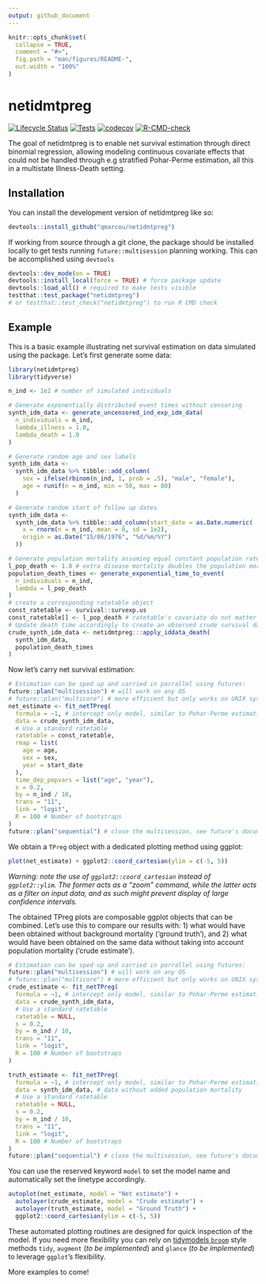```yaml
---
output: github_document
---
```


<!-- README.md is generated from README.Rmd. Please edit that file -->

```r
knitr::opts_chunk$set(
  collapse = TRUE,
  comment = "#>",
  fig.path = "man/figures/README-",
  out.width = "100%"
)
```

# netidmtpreg

<!-- badges: start -->
[![Lifecycle Status](https://img.shields.io/badge/lifecycle-maturing-blue.svg)](https://lifecycle.r-lib.org/articles/stages.html)
[![Tests](https://github.com/qmarcou/netidmtpreg/actions/workflows/test-coverage.yaml/badge.svg)](https://github.com/qmarcou/netidmtpreg/actions/workflows/test-coverage.yaml)
[![codecov](https://codecov.io/gh/qmarcou/netidmtpreg/graph/badge.svg?token=BMMMFGO30V)](https://codecov.io/gh/qmarcou/netidmtpreg)
[![R-CMD-check](https://github.com/qmarcou/netidmtpreg/actions/workflows/R-CMD-check.yaml/badge.svg)](https://github.com/qmarcou/netidmtpreg/actions/workflows/R-CMD-check.yaml)
<!-- badges: end -->

The goal of netidmtpreg is to enable net survival estimation through direct
binomial regression, allowing modeling continuous covariate effects that could
not be handled through e.g stratified Pohar-Perme estimation, all this in a 
multistate Illness-Death setting.   

## Installation

You can install the development version of netidmtpreg like so:

```r
devtools::install_github("qmarcou/netidmtpreg")
```

If working from source through a git clone, the package should be installed locally to get tests running `future::multisession` planning working.
This can be accomplished using `devtools`
```r
devtools::dev_mode(on = TRUE)
devtools::install_local(force = TRUE) # force package update
devtools::load_all() # required to make tests visible
testthat::test_package("netidmtpreg")
# or testthat::test_check("netidmtpreg") to run R CMD check
```

## Example

This is a basic example illustrating net survival estimation on data simulated 
using the package. Let's first generate some data:

```r
library(netidmtpreg)
library(tidyverse)

n_ind <- 1e2 # number of simulated individuals

# Generate exponentially distributed event times without censoring
synth_idm_data <- generate_uncensored_ind_exp_idm_data(
  n_individuals = n_ind,
  lambda_illness = 1.0,
  lambda_death = 1.0
)

# Generate random age and sex labels
synth_idm_data <-
  synth_idm_data %>% tibble::add_column(
    sex = ifelse(rbinom(n_ind, 1, prob = .5), "male", "female"),
    age = runif(n = n_ind, min = 50, max = 80)
  )

# Generate random start of follow up dates
synth_idm_data <-
  synth_idm_data %>% tibble::add_column(start_date = as.Date.numeric(
    x = rnorm(n = n_ind, mean = 0, sd = 1e2),
    origin = as.Date("15/06/1976", "%d/%m/%Y")
  ))

# Generate population mortality assuming equal constant population rate
l_pop_death <- 1.0 # extra disease mortality doubles the population mortality
population_death_times <- generate_exponential_time_to_event(
  n_individuals = n_ind,
  lambda = l_pop_death
)
# create a corresponding ratetable object
const_ratetable <- survival::survexp.us
const_ratetable[] <- l_pop_death # ratetable's covariate do not matter
# Update death time accordingly to create an observed crude survival dataset
crude_synth_idm_data <- netidmtpreg:::apply_iddata_death(
  synth_idm_data,
  population_death_times
)
```

Now let's carry net survival estimation:
```r
# Estimation can be sped up and carried in parrallel using futures:
future::plan("multisession") # will work on any OS
# future::plan("multicore") # more efficient but only works on UNIX systems
net_estimate <- fit_netTPreg(
  formula = ~1, # intercept only model, similar to Pohar-Perme estimation
  data = crude_synth_idm_data,
  # Use a standard ratetable
  ratetable = const_ratetable,
  rmap = list(
    age = age,
    sex = sex,
    year = start_date
  ),
  time_dep_popvars = list("age", "year"),
  s = 0.2,
  by = n_ind / 10,
  trans = "11",
  link = "logit",
  R = 100 # Number of bootstraps
)
future::plan("sequential") # close the multisession, see future's documentation
```

We obtain a `TPreg` object with a dedicated plotting method using ggplot:

```r
plot(net_estimate) + ggplot2::coord_cartesian(ylim = c(-5, 5))
```

*Warning: note the use of `ggplot2::coord_cartesian` instead of `ggplot2::ylim`.
The former acts as a "zoom" command, while the latter acts as a filter on input
data, and as such might prevent display of large confidence intervals.*

The obtained TPreg plots are composable ggplot objects that can be combined.
Let's use this to compare our results with: 1) what would have been obtained 
without background mortality ('ground truth'), and 2) what would have been
obtained on the same data without taking into account population mortality 
('crude estimate').

```r
# Estimation can be sped up and carried in parrallel using futures:
future::plan("multisession") # will work on any OS
# future::plan("multicore") # more efficient but only works on UNIX systems
crude_estimate <- fit_netTPreg(
  formula = ~1, # intercept only model, similar to Pohar-Perme estimation
  data = crude_synth_idm_data,
  # Use a standard ratetable
  ratetable = NULL,
  s = 0.2,
  by = n_ind / 10,
  trans = "11",
  link = "logit",
  R = 100 # Number of bootstraps
)

truth_estimate <- fit_netTPreg(
  formula = ~1, # intercept only model, similar to Pohar-Perme estimation
  data = synth_idm_data, # data without added population mortality
  # Use a standard ratetable
  ratetable = NULL,
  s = 0.2,
  by = n_ind / 10,
  trans = "11",
  link = "logit",
  R = 100 # Number of bootstraps
)
future::plan("sequential") # close the multisession, see future's documentation
```

You can use the reserved keyword `model` to set the model name and automatically
set the linetype accordingly. 

```r
autoplot(net_estimate, model = "Net estimate") +
  autolayer(crude_estimate, model = "Crude estimate") +
  autolayer(truth_estimate, model = "Ground Truth") +
  ggplot2::coord_cartesian(ylim = c(-5, 5))
```

These automated plotting routines are designed for quick inspection of the model.
If you need more flexibility you can rely on 
[tidymodels `broom`](https://broom.tidymodels.org/articles/broom.html) style 
methods `tidy`, `augment` (*to be implemented*) and `glance` (*to be implemented*)
to leverage `ggplot`'s  flexibility.

More examples to come!